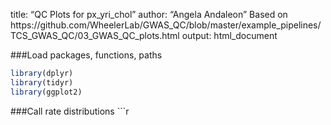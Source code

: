 title: "QC Plots for px_yri_chol"
author: "Angela Andaleon"
Based on https://github.com/WheelerLab/GWAS_QC/blob/master/example_pipelines/TCS_GWAS_QC/03_GWAS_QC_plots.html
output: html_document

###Load packages, functions, paths
```r
library(dplyr)
library(tidyr)
library(ggplot2)
```
###Call rate distributions
```r
